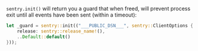 `sentry.init()` will return you a guard that when freed, will prevent process exit until all events have been sent (within a timeout):


```rust
let _guard = sentry::init(("___PUBLIC_DSN___", sentry::ClientOptions {
    release: sentry::release_name!(),
    ..Default::default()
}));
```
